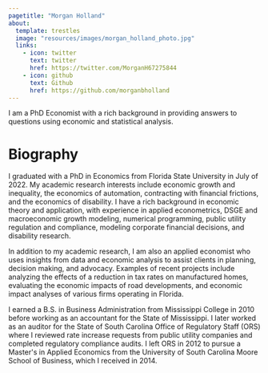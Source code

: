 ```yaml
---
pagetitle: "Morgan Holland"
about:
  template: trestles
  image: "resources/images/morgan_holland_photo.jpg"
  links:
    - icon: twitter
      text: twitter
      href: https://twitter.com/MorganH67275844
    - icon: github
      text: Github
      href: https://github.com/morganbholland
---
```


I am a PhD Economist with a rich background in providing answers to questions using economic and statistical analysis.

# Biography

I graduated with a PhD in Economics from Florida State University in July of 2022. My academic research interests include economic growth and inequality, the economics of automation, contracting with financial frictions, and the economics of disability. I have a rich background in economic theory and application, with experience in applied econometrics, DSGE and macroeconomic growth modeling, numerical programming, public utility regulation and compliance, modeling corporate financial decisions, and disability research.

In addition to my academic research, I am also an applied economist who uses insights from data and economic analysis to assist clients in planning, decision making, and advocacy. Examples of recent projects include analyzing the effects of a reduction in tax rates on manufactured homes, evaluating the economic impacts of road developments, and economic impact analyses of various firms operating in Florida.

I earned a B.S. in Business Administration from Mississippi
College in 2010 before working as an accountant for the State of
Mississippi. I later worked as an auditor for the State of South Carolina Office of Regulatory Staff (ORS) where I reviewed rate increase requests from public utility companies and completed regulatory compliance audits. I left ORS in 2012 to pursue a Master\'s in Applied Economics from the University of South Carolina Moore School of Business, which I received in 2014.


